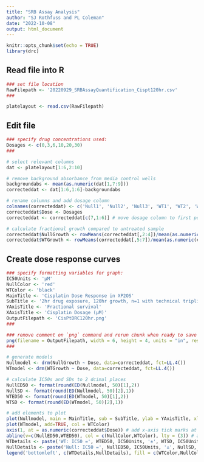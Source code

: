 ```yaml
---
title: "SRB Assay Analysis"
author: "SJ Rothfuss and PL Coleman"
date: "2022-10-08"
output: html_document
---
```


```r
knitr::opts_chunk$set(echo = TRUE)
library(drc)
```

## Read file into R
```r
### set file location
RawFilepath <- '20220929_SRBAssayQuantification_Cispt120hr.csv'
###

platelayout <- read.csv(RawFilepath)
```

## Edit file
```r
### specify drug concentrations used:
Dosages <- c(0,3,6,10,20,30)
###

# select relevant columns
dat <- platelayout[1:6,2:10]

# remove background absorbance from media control wells
backgroundabs <- mean(as.numeric(dat[1,7:9]))
correcteddat <- dat[1:6,1:6]-backgroundabs

# rename columns and add dosage column
colnames(correcteddat) <- c('Null1', 'Null2', 'Null3', 'WT1', 'WT2', 'WT3')
correcteddat$Dose <- Dosages
correcteddat <- correcteddat[c(7,1:6)] # move dosage column to first position

# calculate fractional growth compared to untreated sample
correcteddat$NullGrowth <- rowMeans(correcteddat[,2:4])/mean(as.numeric(correcteddat[1,2:4]))
correcteddat$WTGrowth <- rowMeans(correcteddat[,5:7])/mean(as.numeric(correcteddat[1,5:7]))
```

## Create dose response curves
```r
### specify formatting variables for graph:
IC50Units <- 'µM'
NullColor <- 'red'
WTColor <- 'black'
MainTitle <- 'Cisplatin Dose Response in XP2OS'
SubTitle <- '2hr drug exposure, 120hr growth, n=1 with technical triplicates'
YAxisTitle <- 'Fractional survival'
XAxisTitle <- 'Cisplatin Dosage (µM)'
OutputFilepath <- 'CisPtDRC120hr.png'
###

### remove comment on `png` command and rerun chunk when ready to save file:
png(filename = OutputFilepath, width = 6, height = 4, units = "in", res = 300)
###

# generate models
Nullmodel <- drm(NullGrowth ~ Dose, data=correcteddat, fct=LL.4())
WTmodel <- drm(WTGrowth ~ Dose, data=correcteddat, fct=LL.4())

# calculate IC50s and SDs to 2 dcimal places
NullED50 <- format(round(ED(Nullmodel, 50)[1],2))
NullSD <- format(round(ED(Nullmodel, 50)[2],1))
WTED50 <- format(round(ED(WTmodel, 50)[1],2))
WTSD <- format(round(ED(WTmodel, 50)[2],1))

# add elements to plot
plot(Nullmodel, main = MainTitle, sub = SubTitle, ylab = YAxisTitle, xlab = XAxisTitle, ylim = c(0,1.1), xaxt = 'n', col = NullColor)
plot(WTmodel, add=TRUE, col = WTColor)
axis(1, at = as.numeric(correcteddat$Dose)) # add x-axis tick marks at dosages
abline(v=c(NullED50,WTED50), col = c(NullColor,WTColor), lty = (3)) # add dashed lines at both IC50s
WTDetails <- paste('WT: IC50 =', WTED50, IC50Units, '±', WTSD, IC50Units)
NullDetails <- paste('Null: IC50 =', NullED50, IC50Units, '±', NullSD, IC50Units)
legend('bottomleft', c(WTDetails,NullDetails), fill = c(WTColor,NullColor)) # create legend with colors for each curve and IC50s rounded to two decimal places
```
